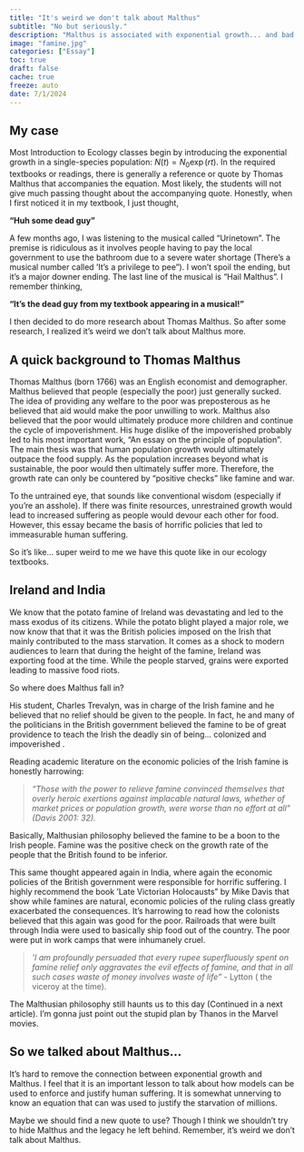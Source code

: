 ```yaml
---
title: "It's weird we don't talk about Malthus"
subtitle: "No but seriously."
description: "Malthus is associated with exponential growth... and bad famine policies that led to the death of millions. Why don't we ever talk about it in Intro to Ecology classes?"
image: "famine.jpg"
categories: ["Essay"]
toc: true
draft: false
cache: true
freeze: auto
date: 7/1/2024
---
```


## My case

Most Introduction to Ecology classes begin by introducing the exponential growth in a single-species population: $N(t) = N_0\exp(rt).$ In the required textbooks or readings, there is generally a reference or quote by Thomas Malthus that accompanies the equation. Most likely, the students will not give much passing thought about the accompanying quote. Honestly, when I first noticed it in my textbook, I just thought,

**“Huh some dead guy”**

A few months ago, I was listening to the musical called “Urinetown”. The premise is ridiculous as it involves people having to pay the local government to use the bathroom due to a severe water shortage (There’s a musical number called ‘It’s a privilege to pee”). I won’t spoil the ending, but it’s a major downer ending. The last line of the musical is “Hail Malthus”. I remember thinking,

**"It’s the dead guy from my textbook appearing in a musical!"**

I then decided to do more research about Thomas Malthus. So after some research, I realized it’s weird we don’t talk about Malthus more.

## A quick background to Thomas Malthus

Thomas Malthus (born 1766) was an English economist and demographer. Malthus believed that people (especially the poor) just generally sucked. The idea of providing any welfare to the poor was preposterous as he believed that aid would make the poor unwilling to work. Malthus also believed that the poor would ultimately produce more children and continue the cycle of impoverishment. His huge dislike of the impoverished probably led to his most important work, “An essay on the principle of population”. The main thesis was that human population growth would ultimately outpace the food supply. As the population increases beyond what is sustainable, the poor would then ultimately suffer more. Therefore, the growth rate can only be countered by “positive checks” like famine and war.

To the untrained eye, that sounds like conventional wisdom (especially if you're an asshole). If there was finite resources, unrestrained growth would lead to increased suffering as people would devour each other for food. However, this essay became the basis of horrific policies that led to immeasurable human suffering.

So it’s like… super weird to me we have this quote like in our ecology textbooks.

## Ireland and India

We know that the potato famine of Ireland was devastating and led to the mass exodus of its citizens. While the potato blight played a major role, we now know that that it was the British policies imposed on the Irish that mainly contributed to the mass starvation. It comes as a shock to modern audiences to learn that during the height of the famine, Ireland was exporting food at the time. While the people starved, grains were exported leading to massive food riots.

So where does Malthus fall in?

His student, Charles Trevalyn, was in charge of the Irish famine and he believed that no relief should be given to the people. In fact, he and many of the politicians in the British government believed the famine to be of great providence to teach the Irish the deadly sin of being… colonized and impoverished .

Reading academic literature on the economic policies of the Irish famine is honestly harrowing:

> *“Those with the power to relieve famine convinced themselves that overly heroic exertions against implacable natural laws, whether of market prices or population growth, were worse than no effort at all” (Davis 2001: 32).*

Basically, Malthusian philosophy believed the famine to be a boon to the Irish people. Famine was the positive check on the growth rate of the people that the British found to be inferior.

This same thought appeared again in India, where again the economic policies of the British government were responsible for horrific suffering. I highly recommend the book ‘Late Victorian Holocausts” by Mike Davis that show while famines are natural, economic policies of the ruling class greatly exacerbated the consequences. It’s harrowing to read how the colonists believed that this again was good for the poor. Railroads that were built through India were used to basically ship food out of the country. The poor were put in work camps that were inhumanely cruel.

> *‘I am profoundly persuaded that every rupee superfluously spent on famine relief only aggravates the evil effects of famine, and that in all such cases waste of money involves waste of life”* - Lytton ( the viceroy at the time).

The Malthusian philosophy still haunts us to this day (Continued in a next article). I’m gonna just point out the stupid plan by Thanos in the Marvel movies.

## So we talked about Malthus…

It’s hard to remove the connection between exponential growth and Malthus. I feel that it is an important lesson to talk about how models can be used to enforce and justify human suffering. It is somewhat unnerving to know an equation that can was used to justify the starvation of millions.

Maybe we should find a new quote to use? Though I think we shouldn’t try to hide Malthus and the legacy he left behind. Remember, it’s weird we don’t talk about Malthus.
